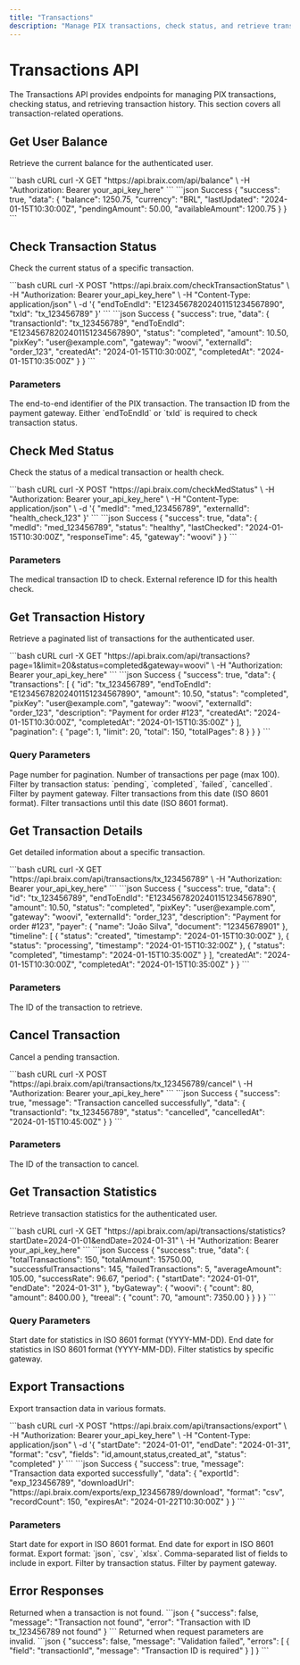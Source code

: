 ```yaml
---
title: "Transactions"
description: "Manage PIX transactions, check status, and retrieve transaction history"
---
```


# Transactions API

The Transactions API provides endpoints for managing PIX transactions, checking status, and retrieving transaction history. This section covers all transaction-related operations.

## Get User Balance

Retrieve the current balance for the authenticated user.

<RequestExample>
```bash cURL
curl -X GET "https://api.braix.com/api/balance" \
  -H "Authorization: Bearer your_api_key_here"
```
</RequestExample>

<ResponseExample>
```json Success
{
  "success": true,
  "data": {
    "balance": 1250.75,
    "currency": "BRL",
    "lastUpdated": "2024-01-15T10:30:00Z",
    "pendingAmount": 50.00,
    "availableAmount": 1200.75
  }
}
```
</ResponseExample>

## Check Transaction Status

Check the current status of a specific transaction.

<RequestExample>
```bash cURL
curl -X POST "https://api.braix.com/checkTransactionStatus" \
  -H "Authorization: Bearer your_api_key_here" \
  -H "Content-Type: application/json" \
  -d '{
    "endToEndId": "E12345678202401151234567890",
    "txId": "tx_123456789"
  }'
```
</RequestExample>

<ResponseExample>
```json Success
{
  "success": true,
  "data": {
    "transactionId": "tx_123456789",
    "endToEndId": "E12345678202401151234567890",
    "status": "completed",
    "amount": 10.50,
    "pixKey": "user@example.com",
    "gateway": "woovi",
    "externalId": "order_123",
    "createdAt": "2024-01-15T10:30:00Z",
    "completedAt": "2024-01-15T10:35:00Z"
  }
}
```
</ResponseExample>

### Parameters

<ParamField body="endToEndId" type="string">
The end-to-end identifier of the PIX transaction.
</ParamField>

<ParamField body="txId" type="string">
The transaction ID from the payment gateway.
</ParamField>

<Note>
Either `endToEndId` or `txId` is required to check transaction status.
</Note>

## Check Med Status

Check the status of a medical transaction or health check.

<RequestExample>
```bash cURL
curl -X POST "https://api.braix.com/checkMedStatus" \
  -H "Authorization: Bearer your_api_key_here" \
  -H "Content-Type: application/json" \
  -d '{
    "medId": "med_123456789",
    "externalId": "health_check_123"
  }'
```
</RequestExample>

<ResponseExample>
```json Success
{
  "success": true,
  "data": {
    "medId": "med_123456789",
    "status": "healthy",
    "lastChecked": "2024-01-15T10:30:00Z",
    "responseTime": 45,
    "gateway": "woovi"
  }
}
```
</ResponseExample>

### Parameters

<ParamField body="medId" type="string" required>
The medical transaction ID to check.
</ParamField>

<ParamField body="externalId" type="string">
External reference ID for this health check.
</ParamField>

## Get Transaction History

Retrieve a paginated list of transactions for the authenticated user.

<RequestExample>
```bash cURL
curl -X GET "https://api.braix.com/api/transactions?page=1&limit=20&status=completed&gateway=woovi" \
  -H "Authorization: Bearer your_api_key_here"
```
</RequestExample>

<ResponseExample>
```json Success
{
  "success": true,
  "data": {
    "transactions": [
      {
        "id": "tx_123456789",
        "endToEndId": "E12345678202401151234567890",
        "amount": 10.50,
        "status": "completed",
        "pixKey": "user@example.com",
        "gateway": "woovi",
        "externalId": "order_123",
        "description": "Payment for order #123",
        "createdAt": "2024-01-15T10:30:00Z",
        "completedAt": "2024-01-15T10:35:00Z"
      }
    ],
    "pagination": {
      "page": 1,
      "limit": 20,
      "total": 150,
      "totalPages": 8
    }
  }
}
```
</ResponseExample>

### Query Parameters

<ParamField query="page" type="integer" default="1">
Page number for pagination.
</ParamField>

<ParamField query="limit" type="integer" default="20">
Number of transactions per page (max 100).
</ParamField>

<ParamField query="status" type="string">
Filter by transaction status: `pending`, `completed`, `failed`, `cancelled`.
</ParamField>

<ParamField query="gateway" type="string">
Filter by payment gateway.
</ParamField>

<ParamField query="startDate" type="string">
Filter transactions from this date (ISO 8601 format).
</ParamField>

<ParamField query="endDate" type="string">
Filter transactions until this date (ISO 8601 format).
</ParamField>

## Get Transaction Details

Get detailed information about a specific transaction.

<RequestExample>
```bash cURL
curl -X GET "https://api.braix.com/api/transactions/tx_123456789" \
  -H "Authorization: Bearer your_api_key_here"
```
</RequestExample>

<ResponseExample>
```json Success
{
  "success": true,
  "data": {
    "id": "tx_123456789",
    "endToEndId": "E12345678202401151234567890",
    "amount": 10.50,
    "status": "completed",
    "pixKey": "user@example.com",
    "gateway": "woovi",
    "externalId": "order_123",
    "description": "Payment for order #123",
    "payer": {
      "name": "João Silva",
      "document": "12345678901"
    },
    "timeline": [
      {
        "status": "created",
        "timestamp": "2024-01-15T10:30:00Z"
      },
      {
        "status": "processing",
        "timestamp": "2024-01-15T10:32:00Z"
      },
      {
        "status": "completed",
        "timestamp": "2024-01-15T10:35:00Z"
      }
    ],
    "createdAt": "2024-01-15T10:30:00Z",
    "completedAt": "2024-01-15T10:35:00Z"
  }
}
```
</ResponseExample>

### Parameters

<ParamField path="transactionId" type="string" required>
The ID of the transaction to retrieve.
</ParamField>

## Cancel Transaction

Cancel a pending transaction.

<RequestExample>
```bash cURL
curl -X POST "https://api.braix.com/api/transactions/tx_123456789/cancel" \
  -H "Authorization: Bearer your_api_key_here"
```
</RequestExample>

<ResponseExample>
```json Success
{
  "success": true,
  "message": "Transaction cancelled successfully",
  "data": {
    "transactionId": "tx_123456789",
    "status": "cancelled",
    "cancelledAt": "2024-01-15T10:45:00Z"
  }
}
```
</ResponseExample>

### Parameters

<ParamField path="transactionId" type="string" required>
The ID of the transaction to cancel.
</ParamField>

## Get Transaction Statistics

Retrieve transaction statistics for the authenticated user.

<RequestExample>
```bash cURL
curl -X GET "https://api.braix.com/api/transactions/statistics?startDate=2024-01-01&endDate=2024-01-31" \
  -H "Authorization: Bearer your_api_key_here"
```
</RequestExample>

<ResponseExample>
```json Success
{
  "success": true,
  "data": {
    "totalTransactions": 150,
    "totalAmount": 15750.00,
    "successfulTransactions": 145,
    "failedTransactions": 5,
    "averageAmount": 105.00,
    "successRate": 96.67,
    "period": {
      "startDate": "2024-01-01",
      "endDate": "2024-01-31"
    },
    "byGateway": {
      "woovi": {
        "count": 80,
        "amount": 8400.00
      },
      "treeal": {
        "count": 70,
        "amount": 7350.00
      }
    }
  }
}
```
</ResponseExample>

### Query Parameters

<ParamField query="startDate" type="string">
Start date for statistics in ISO 8601 format (YYYY-MM-DD).
</ParamField>

<ParamField query="endDate" type="string">
End date for statistics in ISO 8601 format (YYYY-MM-DD).
</ParamField>

<ParamField query="gateway" type="string">
Filter statistics by specific gateway.
</ParamField>

## Export Transactions

Export transaction data in various formats.

<RequestExample>
```bash cURL
curl -X POST "https://api.braix.com/api/transactions/export" \
  -H "Authorization: Bearer your_api_key_here" \
  -H "Content-Type: application/json" \
  -d '{
    "startDate": "2024-01-01",
    "endDate": "2024-01-31",
    "format": "csv",
    "fields": "id,amount,status,created_at",
    "status": "completed"
  }'
```
</RequestExample>

<ResponseExample>
```json Success
{
  "success": true,
  "message": "Transaction data exported successfully",
  "data": {
    "exportId": "exp_123456789",
    "downloadUrl": "https://api.braix.com/exports/exp_123456789/download",
    "format": "csv",
    "recordCount": 150,
    "expiresAt": "2024-01-22T10:30:00Z"
  }
}
```
</ResponseExample>

### Parameters

<ParamField body="startDate" type="string">
Start date for export in ISO 8601 format.
</ParamField>

<ParamField body="endDate" type="string">
End date for export in ISO 8601 format.
</ParamField>

<ParamField body="format" type="string" default="json">
Export format: `json`, `csv`, `xlsx`.
</ParamField>

<ParamField body="fields" type="string">
Comma-separated list of fields to include in export.
</ParamField>

<ParamField body="status" type="string">
Filter by transaction status.
</ParamField>

<ParamField body="gateway" type="string">
Filter by payment gateway.
</ParamField>

## Error Responses

<ResponseField name="404 Not Found" type="object">
  Returned when a transaction is not found.

  <Expandable title="Error Response">
    ```json
    {
      "success": false,
      "message": "Transaction not found",
      "error": "Transaction with ID tx_123456789 not found"
    }
    ```
  </Expandable>
</ResponseField>

<ResponseField name="400 Bad Request" type="object">
  Returned when request parameters are invalid.

  <Expandable title="Error Response">
    ```json
    {
      "success": false,
      "message": "Validation failed",
      "errors": [
        {
          "field": "transactionId",
          "message": "Transaction ID is required"
        }
      ]
    }
    ```
  </Expandable>
</ResponseField>

